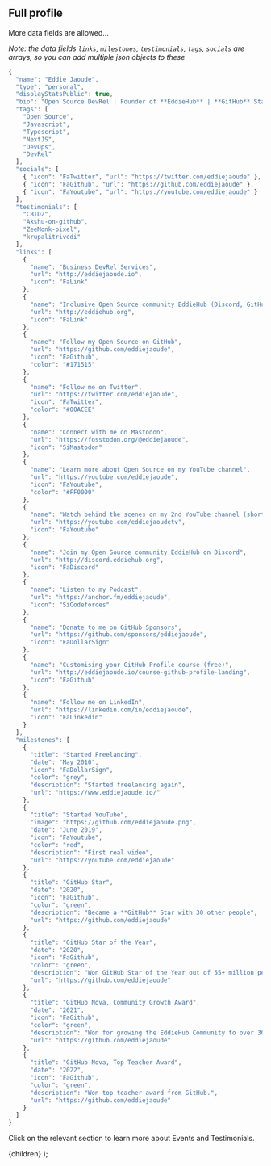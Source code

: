 
## Full profile

More data fields are allowed...

_Note: the data fields `links`, `milestones`, `testimonials`, `tags`, `socials` are arrays, so you can add multiple json objects to these_

```js
{
  "name": "Eddie Jaoude",
  "type": "personal",
  "displayStatsPublic": true,
  "bio": "Open Source DevRel | Founder of **EddieHub** | **GitHub** Star",
  "tags": [
    "Open Source",
    "Javascript",
    "Typescript",
    "NextJS",
    "DevOps",
    "DevRel"
  ],
  "socials": [
    { "icon": "FaTwitter", "url": "https://twitter.com/eddiejaoude" },
    { "icon": "FaGithub", "url": "https://github.com/eddiejaoude" },
    { "icon": "FaYoutube", "url": "https://youtube.com/eddiejaoude" }
  ],
  "testimonials": [
    "CBID2",
    "Akshu-on-github",
    "ZeeMonk-pixel",
    "krupalitrivedi"
  ],
  "links": [
    {
      "name": "Business DevRel Services",
      "url": "http://eddiejaoude.io",
      "icon": "FaLink"
    },
    {
      "name": "Inclusive Open Source community EddieHub (Discord, GitHub Org ...)",
      "url": "http://eddiehub.org",
      "icon": "FaLink"
    },
    {
      "name": "Follow my Open Source on GitHub",
      "url": "https://github.com/eddiejaoude",
      "icon": "FaGithub",
      "color": "#171515"
    },
    {
      "name": "Follow me on Twitter",
      "url": "https://twitter.com/eddiejaoude",
      "icon": "FaTwitter",
      "color": "#00ACEE"
    },
    {
      "name": "Connect with me on Mastodon",
      "url": "https://fosstodon.org/@eddiejaoude",
      "icon": "SiMastodon"
    },
    {
      "name": "Learn more about Open Source on my YouTube channel",
      "url": "https://youtube.com/eddiejaoude",
      "icon": "FaYoutube",
      "color": "#FF0000"
    },
    {
      "name": "Watch behind the scenes on my 2nd YouTube channel (shorts)",
      "url": "https://youtube.com/eddiejaoudetv",
      "icon": "FaYoutube"
    },
    {
      "name": "Join my Open Source community EddieHub on Discord",
      "url": "http://discord.eddiehub.org",
      "icon": "FaDiscord"
    },
    {
      "name": "Listen to my Podcast",
      "url": "https://anchor.fm/eddiejaoude",
      "icon": "SiCodeforces"
    },
    {
      "name": "Donate to me on GitHub Sponsors",
      "url": "https://github.com/sponsors/eddiejaoude",
      "icon": "FaDollarSign"
    },
    {
      "name": "Customising your GitHub Profile course (free)",
      "url": "http://eddiejaoude.io/course-github-profile-landing",
      "icon": "FaGithub"
    },
    {
      "name": "Follow me on LinkedIn",
      "url": "https://linkedin.com/in/eddiejaoude",
      "icon": "FaLinkedin"
    }
  ],
  "milestones": [
    {
      "title": "Started Freelancing",
      "date": "May 2010",
      "icon": "FaDollarSign",
      "color": "grey",
      "description": "Started freelancing again",
      "url": "https://www.eddiejaoude.io/"
    },
    {
      "title": "Started YouTube",
      "image": "https://github.com/eddiejaoude.png",
      "date": "June 2019",
      "icon": "FaYoutube",
      "color": "red",
      "description": "First real video",
      "url": "https://youtube.com/eddiejaoude"
    },
    {
      "title": "GitHub Star",
      "date": "2020",
      "icon": "FaGithub",
      "color": "green",
      "description": "Became a **GitHub** Star with 30 other people",
      "url": "https://github.com/eddiejaoude"
    },
    {
      "title": "GitHub Star of the Year",
      "date": "2020",
      "icon": "FaGithub",
      "color": "green",
      "description": "Won GitHub Star of the Year out of 55+ million people",
      "url": "https://github.com/eddiejaoude"
    },
    {
      "title": "GitHub Nova, Community Growth Award",
      "date": "2021",
      "icon": "FaGithub",
      "color": "green",
      "description": "Won for growing the EddieHub Community to over 30k members.",
      "url": "https://github.com/eddiejaoude"
    },
    {
      "title": "GitHub Nova, Top Teacher Award",
      "date": "2022",
      "icon": "FaGithub",
      "color": "green",
      "description": "Won top teacher award from GitHub.",
      "url": "https://github.com/eddiejaoude"
    }
  ]
}
```

Click on the relevant section to learn more about <Link href="/docs/how-to-guides/events">Events</Link> and <Link href="/docs/how-to-guides/testimonials">Testimonials</Link>.

  <DocsLayout title="LinkFree Full Example documentation">
    {children}
  </DocsLayout>
);
